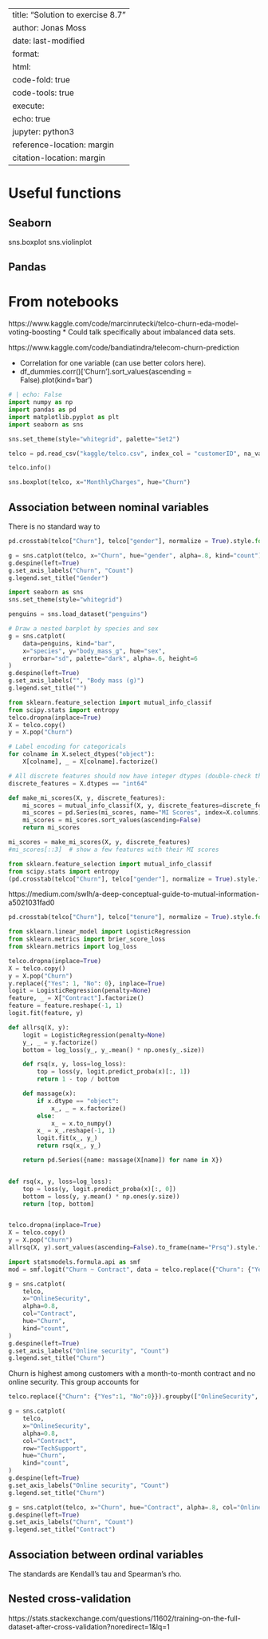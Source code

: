 
---
title: "Solution to exercise 8.7"
author: Jonas Moss
date: last-modified
format:
  html:
    code-fold: true
    code-tools: true
execute:
  echo: true
jupyter: python3
reference-location: margin
citation-location: margin
---

# Useful functions

## Seaborn
sns.boxplot
sns.violinplot

## Pandas

# From notebooks

https://www.kaggle.com/code/marcinrutecki/telco-churn-eda-model-voting-boosting
* Could talk specifically about imbalanced data sets.

https://www.kaggle.com/code/bandiatindra/telecom-churn-prediction

* Correlation for one variable (can use better colors here).
* df_dummies.corr()['Churn'].sort_values(ascending = False).plot(kind='bar')

```python
# | echo: False
import numpy as np
import pandas as pd
import matplotlib.pyplot as plt
import seaborn as sns

sns.set_theme(style="whitegrid", palette="Set2")
```

```python
telco = pd.read_csv("kaggle/telco.csv", index_col = "customerID", na_values=" ")
```

```python
telco.info()

```



```python
sns.boxplot(telco, x="MonthlyCharges", hue="Churn")
```

## Association between nominal variables
There is no standard way to 

```python
pd.crosstab(telco["Churn"], telco["gender"], normalize = True).style.format(precision=2)
```

```python
g = sns.catplot(telco, x="Churn", hue="gender", alpha=.8, kind="count")
g.despine(left=True)
g.set_axis_labels("Churn", "Count")
g.legend.set_title("Gender")
```

```python
import seaborn as sns
sns.set_theme(style="whitegrid")

penguins = sns.load_dataset("penguins")

# Draw a nested barplot by species and sex
g = sns.catplot(
    data=penguins, kind="bar",
    x="species", y="body_mass_g", hue="sex",
    errorbar="sd", palette="dark", alpha=.6, height=6
)
g.despine(left=True)
g.set_axis_labels("", "Body mass (g)")
g.legend.set_title("")
```

```python
from sklearn.feature_selection import mutual_info_classif
from scipy.stats import entropy
telco.dropna(inplace=True)
X = telco.copy()
y = X.pop("Churn")

# Label encoding for categoricals
for colname in X.select_dtypes("object"):
    X[colname], _ = X[colname].factorize()

# All discrete features should now have integer dtypes (double-check this before using MI!)
discrete_features = X.dtypes == "int64"

def make_mi_scores(X, y, discrete_features):
    mi_scores = mutual_info_classif(X, y, discrete_features=discrete_features)
    mi_scores = pd.Series(mi_scores, name="MI Scores", index=X.columns)
    mi_scores = mi_scores.sort_values(ascending=False)
    return mi_scores

mi_scores = make_mi_scores(X, y, discrete_features)
#mi_scores[::3]  # show a few features with their MI scores

```


```python
from sklearn.feature_selection import mutual_info_classif
from scipy.stats import entropy
(pd.crosstab(telco["Churn"], telco["gender"], normalize = True).style.format(precision=2))
```
https://medium.com/swlh/a-deep-conceptual-guide-to-mutual-information-a5021031fad0

```python
pd.crosstab(telco["Churn"], telco["tenure"], normalize = True).style.format(precision=2)
```

```python
from sklearn.linear_model import LogisticRegression
from sklearn.metrics import brier_score_loss
from sklearn.metrics import log_loss

telco.dropna(inplace=True)
X = telco.copy()
y = X.pop("Churn")
y.replace({"Yes": 1, "No": 0}, inplace=True)
logit = LogisticRegression(penalty=None)
feature, _ = X["Contract"].factorize()
feature = feature.reshape(-1, 1)
logit.fit(feature, y)
```

```python
def allrsq(X, y):
    logit = LogisticRegression(penalty=None)
    y_, _ = y.factorize()
    bottom = log_loss(y_, y_.mean() * np.ones(y_.size))

    def rsq(x, y, loss=log_loss):
        top = loss(y, logit.predict_proba(x)[:, 1])
        return 1 - top / bottom

    def massage(x):
        if x.dtype == "object":
            x_, _ = x.factorize()
        else:
            x_ = x.to_numpy()
        x_ = x_.reshape(-1, 1)
        logit.fit(x_, y_)
        return rsq(x_, y_)

    return pd.Series({name: massage(X[name]) for name in X})


def rsq(x, y, loss=log_loss):
    top = loss(y, logit.predict_proba(x)[:, 0])
    bottom = loss(y, y.mean() * np.ones(y.size))
    return [top, bottom]


telco.dropna(inplace=True)
X = telco.copy()
y = X.pop("Churn")
allrsq(X, y).sort_values(ascending=False).to_frame(name="Prsq").style.format(precision=2)
```

```python
import statsmodels.formula.api as smf
mod = smf.logit("Churn ~ Contract", data = telco.replace({"Churn": {"Yes":1, "No":0}})).fit()
```

```python
g = sns.catplot(
    telco,
    x="OnlineSecurity",
    alpha=0.8,
    col="Contract",
    hue="Churn",
    kind="count",
)
g.despine(left=True)
g.set_axis_labels("Online security", "Count")
g.legend.set_title("Churn")
```

Churn is highest among customers with a month-to-month contract and no online security. This group accounts for

```python
telco.replace({"Churn": {"Yes":1, "No":0}}).groupby(["OnlineSecurity", "Contract", "TechSupport"]).agg({"Churn": ["sum", "count", "mean"]})

```

```python
g = sns.catplot(
    telco,
    x="OnlineSecurity",
    alpha=0.8,
    col="Contract",
    row="TechSupport",
    hue="Churn",
    kind="count",
)
g.despine(left=True)
g.set_axis_labels("Online security", "Count")
g.legend.set_title("Churn")
```

```python
g = sns.catplot(telco, x="Churn", hue="Contract", alpha=.8, col="OnlineSecurity",kind="count", stat="percent")
g.despine(left=True)
g.set_axis_labels("Churn", "Count")
g.legend.set_title("Contract")
```


## Association between ordinal variables
The standards are Kendall's tau and Spearman's rho. 

## Nested cross-validation
https://stats.stackexchange.com/questions/11602/training-on-the-full-dataset-after-cross-validation?noredirect=1&lq=1